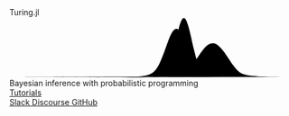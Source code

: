```{=html}
<div class="line-graph">
  <div class="upper-content">
    <div class="responsive-heading">Turing.jl</div>
  </div>
  <div>
    <svg viewBox="0 0 2300 498" xmlns="http://www.w3.org/2000/svg">
      <path class="line line1"
        d="M0 487 C1155.53 487 1320.502 502.995 1391.761 461.5C1453.584 425.5 1467.657 399 1509.375 344.5C1551.093 290 1586.276 213 1645.586 213C1704.895 213 1776.77 350.5 1806.425 389C1875.39 478.535 1871.263 486.5 2300 487"/>
      <path class="line line2"
        d="M0 486.5 C223.96 486.5 883.72 484.016 977.94 484.016C1163.36 484.016 1183.85 461.682 1249.81 287.031C1283.73 197.222 1311.724 96 1349.948 96C1388.171 96 1418.291 219.36 1447.552 292.5C1536.356 514.469 1548.077 486 1734.55 486C1921.023 486 2087.346 485.5 2300 485.5"/>
      <path class="line line3"
        d="M0 487 C108.32 487 672.77 486.499 783.26 486.499C893.75 486.499 943.04 486.499 1051.36 486.499C1135.3 486.499 1218.74 489.327 1241.95 469.982C1293.57 426.95 1311.015 327.407 1328.845 262.111C1356 162.661 1377.725 8 1409.818 8C1441.911 8 1472.715 193.386 1490.888 262.111C1509.06 330.837 1526.835 423.687 1568.803 460.973C1600.671 489.286 1631.508 486.499 1722.851 486.499C1816.509 486.499 1890.44 486.499 1991.446 486.499C2092.453 486.499 2198.993 486.499 2300 486.499"/>
    </svg>
  </div>
</div>
```

```{=html}
<span class="display-6 d-block text-center py-5 display-md-5 display-lg-4">
    Bayesian inference with probabilistic programming
</span>
<div class="d-flex flex-column align-items-center gap-0 pb-5 fs-4">
  <a href="https://turinglang.org/docs/tutorials/docs-00-getting-started/" class="button btn">
    Tutorials
  </a>
</div>
<div class="d-flex flex-column align-items-center gap-0 pb-5">
  <div class="d-flex flex-row flex-wrap panel-wrapper gap-2">
    <a href="https://julialang.slack.com/archives/CCYDC34A0" class="button btn">
      Slack
    </a>
    <a href="https://discourse.julialang.org/c/domain/probprog/48" class="button btn">
      Discourse
    </a>
    <a href="https://github.com/TuringLang" class="button btn">
      GitHub
    </a>
  </div>
</div>
```
